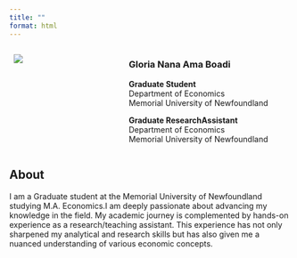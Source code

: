 ```yaml
---
title: ""
format: html
---
```






::: columns
::: {.column width="40%"}
  ![](Gloria Nana Ama Boadi -1993-10-16 Digital Photo jpg.jpg)
:::

::: {.column width="60%"}
### Gloria Nana Ama Boadi

**Graduate Student**\
Department of Economics\
Memorial University of Newfoundland

**Graduate Research\Teaching Assistant**\
Department of Economics\
Memorial University of Newfoundland
:::
:::

## About

I am a Graduate student at the Memorial University of Newfoundland studying M.A. Economics.I am deeply passionate about advancing my knowledge in the field. My academic journey is complemented by hands-on experience as a research/teaching assistant. This experience has not only sharpened my analytical and research skills but has also given me a nuanced understanding of various economic concepts. 

